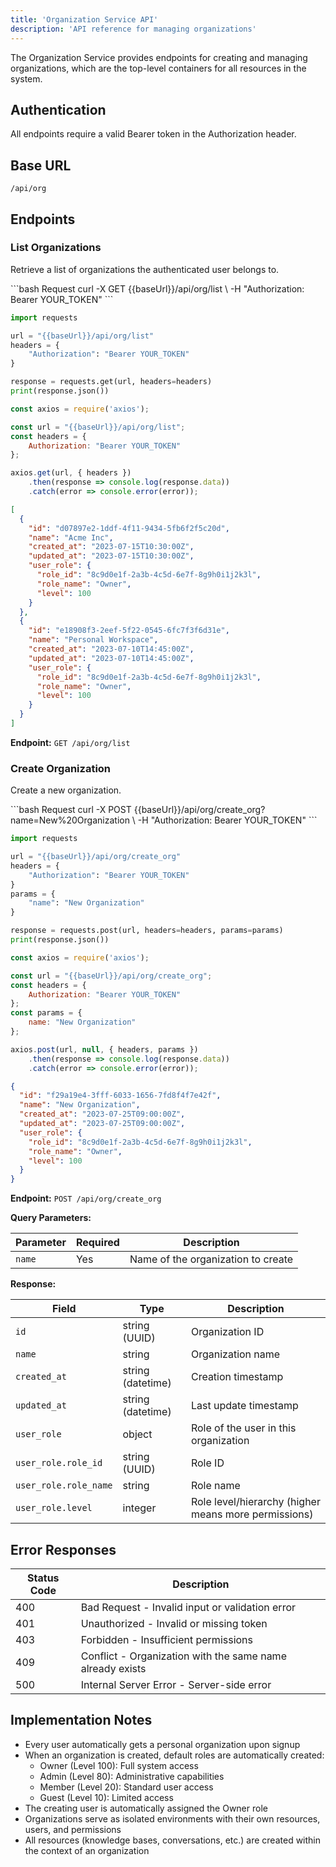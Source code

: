```yaml
---
title: 'Organization Service API'
description: 'API reference for managing organizations'
---
```


The Organization Service provides endpoints for creating and managing organizations, which are the top-level containers for all resources in the system.

## Authentication

All endpoints require a valid Bearer token in the Authorization header.

## Base URL

```
/api/org
```

## Endpoints

### List Organizations

Retrieve a list of organizations the authenticated user belongs to.

<CodeGroup>
```bash Request
curl -X GET {{baseUrl}}/api/org/list \
  -H "Authorization: Bearer YOUR_TOKEN"
```

```python Python
import requests

url = "{{baseUrl}}/api/org/list"
headers = {
    "Authorization": "Bearer YOUR_TOKEN"
}

response = requests.get(url, headers=headers)
print(response.json())
```

```javascript JavaScript
const axios = require('axios');

const url = "{{baseUrl}}/api/org/list";
const headers = {
    Authorization: "Bearer YOUR_TOKEN"
};

axios.get(url, { headers })
    .then(response => console.log(response.data))
    .catch(error => console.error(error));
```

```json Response
[
  {
    "id": "d07897e2-1ddf-4f11-9434-5fb6f2f5c20d",
    "name": "Acme Inc",
    "created_at": "2023-07-15T10:30:00Z",
    "updated_at": "2023-07-15T10:30:00Z",
    "user_role": {
      "role_id": "8c9d0e1f-2a3b-4c5d-6e7f-8g9h0i1j2k3l",
      "role_name": "Owner",
      "level": 100
    }
  },
  {
    "id": "e18908f3-2eef-5f22-0545-6fc7f3f6d31e",
    "name": "Personal Workspace",
    "created_at": "2023-07-10T14:45:00Z",
    "updated_at": "2023-07-10T14:45:00Z",
    "user_role": {
      "role_id": "8c9d0e1f-2a3b-4c5d-6e7f-8g9h0i1j2k3l",
      "role_name": "Owner",
      "level": 100
    }
  }
]
```
</CodeGroup>

**Endpoint:** `GET /api/org/list`

### Create Organization

Create a new organization.

<CodeGroup>
```bash Request
curl -X POST {{baseUrl}}/api/org/create_org?name=New%20Organization \
  -H "Authorization: Bearer YOUR_TOKEN"
```

```python Python
import requests

url = "{{baseUrl}}/api/org/create_org"
headers = {
    "Authorization": "Bearer YOUR_TOKEN"
}
params = {
    "name": "New Organization"
}

response = requests.post(url, headers=headers, params=params)
print(response.json())
```

```javascript JavaScript
const axios = require('axios');

const url = "{{baseUrl}}/api/org/create_org";
const headers = {
    Authorization: "Bearer YOUR_TOKEN"
};
const params = {
    name: "New Organization"
};

axios.post(url, null, { headers, params })
    .then(response => console.log(response.data))
    .catch(error => console.error(error));
```

```json Response
{
  "id": "f29a19e4-3fff-6033-1656-7fd8f4f7e42f",
  "name": "New Organization",
  "created_at": "2023-07-25T09:00:00Z",
  "updated_at": "2023-07-25T09:00:00Z",
  "user_role": {
    "role_id": "8c9d0e1f-2a3b-4c5d-6e7f-8g9h0i1j2k3l",
    "role_name": "Owner",
    "level": 100
  }
}
```
</CodeGroup>

**Endpoint:** `POST /api/org/create_org`

**Query Parameters:**

| Parameter | Required | Description |
|-----------|----------|-------------|
| `name` | Yes | Name of the organization to create |

**Response:**

| Field | Type | Description |
|-------|------|-------------|
| `id` | string (UUID) | Organization ID |
| `name` | string | Organization name |
| `created_at` | string (datetime) | Creation timestamp |
| `updated_at` | string (datetime) | Last update timestamp |
| `user_role` | object | Role of the user in this organization |
| `user_role.role_id` | string (UUID) | Role ID |
| `user_role.role_name` | string | Role name |
| `user_role.level` | integer | Role level/hierarchy (higher means more permissions) |

## Error Responses

| Status Code | Description |
|-------------|-------------|
| 400 | Bad Request - Invalid input or validation error |
| 401 | Unauthorized - Invalid or missing token |
| 403 | Forbidden - Insufficient permissions |
| 409 | Conflict - Organization with the same name already exists |
| 500 | Internal Server Error - Server-side error |

## Implementation Notes

- Every user automatically gets a personal organization upon signup
- When an organization is created, default roles are automatically created:
  - Owner (Level 100): Full system access
  - Admin (Level 80): Administrative capabilities
  - Member (Level 20): Standard user access
  - Guest (Level 10): Limited access
- The creating user is automatically assigned the Owner role
- Organizations serve as isolated environments with their own resources, users, and permissions
- All resources (knowledge bases, conversations, etc.) are created within the context of an organization 